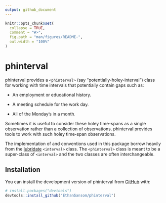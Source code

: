 ```yaml
---
output: github_document
---
```


<!-- README.md is generated from README.Rmd. Please edit that file -->

```r
knitr::opts_chunk$set(
  collapse = TRUE,
  comment = "#>",
  fig.path = "man/figures/README-",
  out.width = "100%"
)
```

# phinterval

<!-- badges: start -->

<!-- badges: end -->

phinterval provides a `<phinterval>` (say "potentially-holey-interval") class for working with time intervals that potentially contain gaps such as:

-   An employment or educational history.

-   A meeting schedule for the work day.

-   All of the Monday's in a month.

Sometimes it is useful to consider these holey time-spans as a single observation rather than a collection of observations. phinterval provides tools to work with such holey time-span observations.

The implementation of and conventions used in this package borrow heavily from
the [lubridate](https://lubridate.tidyverse.org/) `<interval>` class. The 
`<phinterval>` class is meant to be a super-class of `<interval>` and the two
classes are often interchangeable.

## Installation

You can install the development version of phinterval from [GitHub](https://github.com/) with:

``` r
# install.packages("devtools")
devtools::install_github("EthanSansom/phinterval")
```
